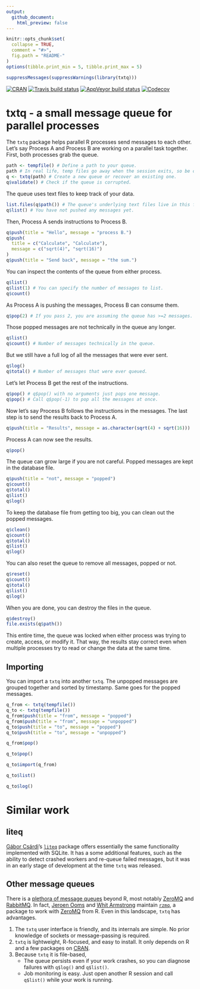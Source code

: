 ```yaml
---
output:
  github_document:
    html_preview: false
---
```


<!-- README.md is generated from README.Rmd. Please edit that file -->

```r
knitr::opts_chunk$set(
  collapse = TRUE,
  comment = "#>",
  fig.path = "README-"
)
options(tibble.print_min = 5, tibble.print_max = 5)
```

```r
suppressMessages(suppressWarnings(library(txtq)))
```

[![CRAN](https://www.r-pkg.org/badges/version/txtq)](https://cran.r-project.org/package=txtq) [![Travis build status](https://travis-ci.org/wlandau/txtq.svg?branch=master)](https://travis-ci.org/wlandau/txtq) [![AppVeyor build status](https://ci.appveyor.com/api/projects/status/github/wlandau/txtq?branch=master&svg=true)](https://ci.appveyor.com/project/wlandau/txtq) [![Codecov](https://codecov.io/github/wlandau/txtq/coverage.svg?branch=master)](https://codecov.io/github/wlandau/txtq?branch=master)

# txtq - a small message queue for parallel processes

The `txtq` package helps parallel R processes send messages to each other. Let's say Process A and Process B are working on a parallel task together. First, both processes grab the queue.

```r
path <- tempfile() # Define a path to your queue.
path # In real life, temp files go away when the session exits, so be careful.
q <- txtq(path) # Create a new queue or recover an existing one.
q$validate() # Check if the queue is corrupted.
```

The queue uses text files to keep track of your data. 

```r
list.files(q$path()) # The queue's underlying text files live in this folder.
q$list() # You have not pushed any messages yet.
```

Then, Process A sends instructions to Process B.

```r
q$push(title = "Hello", message = "process B.")
q$push(
  title = c("Calculate", "Calculate"),
  message = c("sqrt(4)", "sqrt(16)")
)
q$push(title = "Send back", message = "the sum.")
```

You can inspect the contents of the queue from either process.

```r
q$list()
q$list(1) # You can specify the number of messages to list.
q$count()
```

As Process A is pushing the messages, Process B can consume them.

```r
q$pop(2) # If you pass 2, you are assuming the queue has >=2 messages.
```

Those popped messages are not technically in the queue any longer.

```r
q$list()
q$count() # Number of messages technically in the queue.
```

But we still have a full log of all the messages that were ever sent.

```r
q$log()
q$total() # Number of messages that were ever queued.
```

Let's let Process B get the rest of the instructions.


```r
q$pop() # q$pop() with no arguments just pops one message.
q$pop() # Call q$pop(-1) to pop all the messages at once.
```

Now let's say Process B follows the instructions in the messages. The last step is to send the results back to Process A.

```r
q$push(title = "Results", message = as.character(sqrt(4) + sqrt(16)))
```

Process A can now see the results.

```r
q$pop()
```

The queue can grow large if you are not careful. Popped messages are kept in the database file.

```r
q$push(title = "not", message = "popped")
q$count()
q$total()
q$list()
q$log()
```

To keep the database file from getting too big, you can clean out the popped messages.

```r
q$clean()
q$count()
q$total()
q$list()
q$log()
```

You can also reset the queue to remove all messages, popped or not.

```r
q$reset()
q$count()
q$total()
q$list()
q$log()
```

When you are done, you can destroy the files in the queue.

```r
q$destroy()
file.exists(q$path())
```

This entire time, the queue was locked when either process was trying to create, access, or modify it. That way, the results stay correct even when multiple processes try to read or change the data at the same time.

## Importing

You can import a `txtq` into another `txtq`. The unpopped messages are grouped together and sorted by timestamp. Same goes for the popped messages.

```r
q_from <- txtq(tempfile())
q_to <- txtq(tempfile())
q_from$push(title = "from", message = "popped")
q_from$push(title = "from", message = "unpopped")
q_to$push(title = "to", message = "popped")
q_to$push(title = "to", message = "unpopped")

q_from$pop()

q_to$pop()

q_to$import(q_from)

q_to$list()

q_to$log()
```

# Similar work

## liteq

[Gábor Csárdi](https://github.com/gaborcsardi)'s [`liteq`](https://github.com/r-lib/liteq) package offers essentially the same functionality implemented with SQLite. It has a some additional features, such as the ability to detect crashed workers and re-queue failed messages, but it was in an early stage of development at the time `txtq` was released.

## Other message queues

There is a [plethora of message queues](http://queues.io/) beyond R, most notably [ZeroMQ](http://zeromq.org) and [RabbitMQ](https://www.rabbitmq.com/). In fact, [Jeroen Ooms](http://github.com/jeroen) and [Whit Armstrong](https://github.com/armstrtw) maintain [`rzmq`](https://github.com/ropensci/rzmq), a package to work with [ZeroMQ](http://zeromq.org) from R. Even in this landscape, `txtq` has advantages.

1. The `txtq` user interface is friendly, and its internals are simple. No prior knowledge of sockets or message-passing is required.
2. `txtq` is lightweight, R-focused, and easy to install. It only depends on R and a few packages on [CRAN](https://cran.r-project.org).
3. Because `txtq` it is file-based,
    - The queue persists even if your work crashes, so you can diagnose failures with `q$log()` and `q$list()`.
    - Job monitoring is easy. Just open another R session and call `q$list()` while your work is running.
